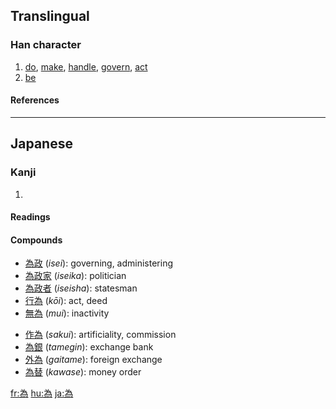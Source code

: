 {{see|爲}}

==Translingual==
{{stroke order|type=animate}}
===Han character===
{{Han char|rn=86|rad=火|as=05|sn=9|four=2022<sub>7</sub>|canj=戈大弓火 (IKNF)}}
# [[do]], [[make]], [[handle]], [[govern]], [[act]]
# [[be]]
====References====
{{Han ref|kx=0669.101|dkj=18981|hdz=32198.110|uh=70BA|ud=28858|bh=ACB0|bd=44208}}

----

==Japanese==
===Kanji===
{{ja-kanji|grade=c|rs=火05}}
# {{defn|Japanese}} 
====Readings====
{{ja-readings|on=[[い]] (''i'')|kun=[[ため]] (''tame''), [[な.る]] ([[為る]], ''naru''), [[な.す]] ([[為す]], ''nasu''), [[す.る]] ([[為る]], ''suru''), [[たり]] (''tari''), [[つく.る]] ([[為る]], ''tsukuru''), [[なり]] (''nari'')|nanori=[[びい]] (''bii'')}}

====Compounds====
{{top2}}
* [[為政]] (''isei''): governing, administering
* [[為政家]] (''iseika''): politician
* [[為政者]] (''iseisha''): statesman
* [[行為]] (''kōi''): act, deed
* [[無為]] (''mui''): inactivity
{{mid2}}
* [[作為]] (''sakui''): artificiality, commission
* [[為銀]] (''tamegin''): exchange bank
* [[外為]] (''gaitame''): foreign exchange
* [[為替]] (''kawase''): money order
{{bottom}}

[[fr:為]]
[[hu:為]]
[[ja:為]]